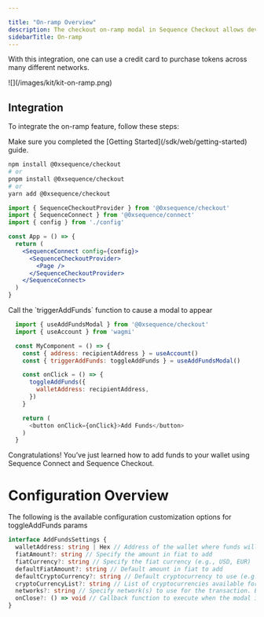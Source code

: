 ---

title: "On-ramp Overview"
description: The checkout on-ramp modal in Sequence Checkout allows developers to easily onboard users with fiat currency into cryptocurrency using a credit card.
sidebarTitle: On-ramp
---

With this integration, one can use a credit card to purchase tokens across many different networks.
<Frame>
![](/images/kit/kit-on-ramp.png)
</Frame>


## Integration
To integrate the on-ramp feature, follow these steps:

<Steps>

<Step title="Setup Sequence Connect">
  Make sure you completed the [Getting Started](/sdk/web/getting-started) guide.
</Step>

<Step title="1. Install the @0xsequence/checkout library">

```bash
npm install @0xsequence/checkout
# or
pnpm install @0xsequence/checkout
# or
yarn add @0xsequence/checkout
```

</Step>
<Step title="2. Place the `SequenceCheckoutProvider` Below the SequenceConnect Provider in your App:">

```jsx
import { SequenceCheckoutProvider } from '@0xsequence/checkout'
import { SequenceConnect } from '@0xsequence/connect'
import { config } from './config'

const App = () => {
  return (
    <SequenceConnect config={config}>
      <SequenceCheckoutProvider>
        <Page />
      </SequenceCheckoutProvider>
    </SequenceConnect>
  )
}
```

</Step>
<Step title="3. Adding Funds with a Credit Card">
Call the `triggerAddFunds` function to cause a modal to appear

```js
  import { useAddFundsModal } from '@0xsequence/checkout'
  import { useAccount } from 'wagmi'

  const MyComponent = () => {
    const { address: recipientAddress } = useAccount()
    const { triggerAddFunds: toggleAddFunds } = useAddFundsModal()

    const onClick = () => {
      toggleAddFunds({
        walletAddress: recipientAddress,
      })
    }

    return (
      <button onClick={onClick}>Add Funds</button>
    )
  }
```
</Step>
</Steps>

Congratulations! You’ve just learned how to add funds to your wallet using Sequence Connect and Sequence Checkout.

# Configuration Overview

The following is the available configuration customization options for toggleAddFunds params

```ts
interface AddFundsSettings {
  walletAddress: string | Hex // Address of the wallet where funds will be added
  fiatAmount?: string // Specify the amount in fiat to add
  fiatCurrency?: string // Specify the fiat currency (e.g., USD, EUR)
  defaultFiatAmount?: string // Default amount in fiat to add
  defaultCryptoCurrency?: string // Default cryptocurrency to use (e.g., ETH, BTC)
  cryptoCurrencyList?: string // List of cryptocurrencies available for selection. Example: "USDT,BTC,USDC"
  networks?: string // Specify network(s) to use for the transaction. Example: "mainnet,ethereum"
  onClose?: () => void // Callback function to execute when the modal is closed
}
```